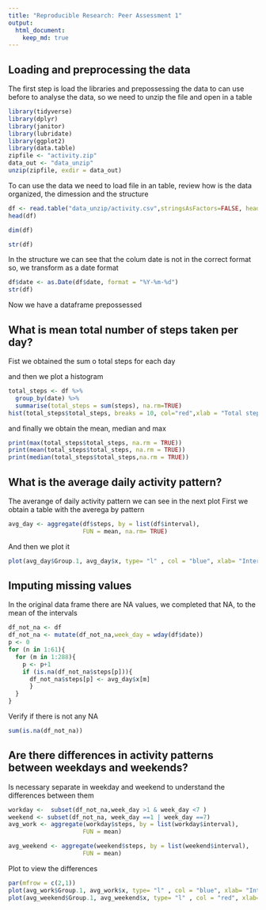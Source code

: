 ```yaml
---
title: "Reproducible Research: Peer Assessment 1"
output: 
  html_document:
    keep_md: true
---
```



## Loading and preprocessing the data
The first step is load the libraries and prepossessing the data to can use before to analyse the data, so we need to unzip the file and open in a table
```r
library(tidyverse)
library(dplyr)
library(janitor)
library(lubridate)
library(ggplot2)
library(data.table)
zipfile <- "activity.zip"
data_out <- "data_unzip"
unzip(zipfile, exdir = data_out)
```

To can use the data we need to load file in an table, review how is the data organized, the dimession and the structure 
```r
df <- read.table("data_unzip/activity.csv",stringsAsFactors=FALSE, header = TRUE, sep = ",")
head(df)
``` 
```r
dim(df)
```
```r
str(df)
```

In the structure we can see that the colum date is not in  the correct format so, we transform as a date format
```r
df$date <- as.Date(df$date, format = "%Y-%m-%d")
str(df)
```
Now we have a dataframe prepossessed 


## What is mean total number of steps taken per day?

Fist we obtained the sum o total steps for each day

and then we plot a histogram

```r
total_steps <- df %>%
  group_by(date) %>%
  summarise(total_steps = sum(steps), na.rm=TRUE)
hist(total_steps$total_steps, breaks = 10, col="red",xlab = "Total steps taken per  day", main = "Histogram Total Steps")
```
and finally we obtain the mean, median and max
```r
print(max(total_steps$total_steps, na.rm = TRUE))
print(mean(total_steps$total_steps, na.rm = TRUE))
print(median(total_steps$total_steps,na.rm = TRUE))
```


## What is the average daily activity pattern?

The averange of daily activity pattern we can see in the next plot
 First we obtain a table with the averega by pattern
```r
avg_day <- aggregate(df$steps, by = list(df$interval), 
                     FUN = mean, na.rm= TRUE)
```
And then we plot it
```r
plot(avg_day$Group.1, avg_day$x, type= "l" , col = "blue", xlab= "Interval", ylab= "Avg Number of steps", main = "Averange of steps by intervals of 5 min")
```

## Imputing missing values

In the original data frame there are NA values, we completed that NA, to the mean of the intervals
```r
df_not_na <- df
df_not_na <- mutate(df_not_na,week_day = wday(df$date))
p <- 0
for (n in 1:61){
  for (m in 1:288){
    p <- p+1
    if (is.na(df_not_na$steps[p])){
      df_not_na$steps[p] <- avg_day$x[m]
      }
  }   
}
``` 

Verify if there is not any NA

```r
sum(is.na(df_not_na))
```
## Are there differences in activity patterns between weekdays and weekends?

Is necessary separate in weekday and weekend to understand the differences between them

```r


workday <-  subset(df_not_na,week_day >1 & week_day <7 )
weekend <- subset(df_not_na, week_day ==1 | week_day ==7)
avg_work <- aggregate(workday$steps, by = list(workday$interval), 
                     FUN = mean)

avg_weekend <- aggregate(weekend$steps, by = list(weekend$interval), 
                     FUN = mean)
```


Plot to view the differences

```r
par(mfrow = c(2,1))
plot(avg_work$Group.1, avg_work$x, type= "l" , col = "blue", xlab= "Interval", ylab= "Avg Number of steps", main = "Averange of steps by intervals of 5 min Monday to friday")
plot(avg_weekend$Group.1, avg_weekend$x, type= "l" , col = "red", xlab= "Interval", ylab= "Avg Number of steps", main = "Averange of steps by intervals of 5 min Wekend")
```